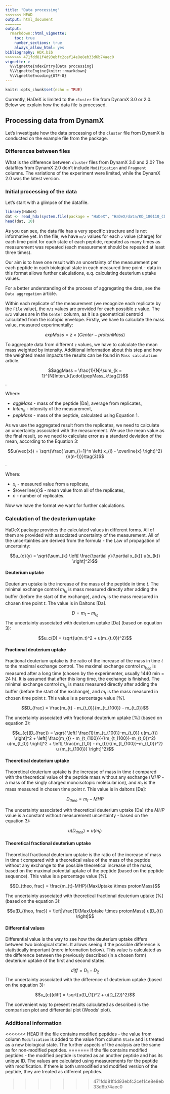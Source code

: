 ```yaml
---
title: "Data processing"
<<<<<<< HEAD
output: html_document
=======
output: 
  rmarkdown::html_vignette:
    toc: true
    number_sections: true
    always_allow_html: yes
bibliography: HDX.bib
>>>>>>> 471fdd81f4d93ebfc2cef14e8e8eb33d6b74aec0
vignette: >
  %\VignetteIndexEntry{Data processing}
  %\VignetteEngine{knitr::rmarkdown}
  %\VignetteEncoding{UTF-8}
---
```


```r
knitr::opts_chunk$set(echo = TRUE)
```

<!-- Currently, HaDeX is limited to the `cluster` file from DynamX 3.0 or 2.0 and `tables` file from HDeXaminer. Each data file type needs a different way of processing, as explained below. -->

Currently, HaDeX is limited to the `cluster` file from DynamX 3.0 or 2.0. Below we explain how the data file is processed. 

## Processing data from DynamX

Let's investigate how the data processing of the `cluster` file from DynamX is conducted on the example file from the package.

### Differences between files

What is the difference between `cluster` files from DynamX 3.0 and 2.0?
The datafiles from DynamX 2.0 don't include `Modification` and  `Fragment` columns. The variations of the experiment were limited, while the DynamX 2.0 was the latest version. 

### Initial processing of the data 

Let's start with a glimpse of the datafile. 

```r
library(HaDeX)
dat <- read_hdx(system.file(package = "HaDeX", "HaDeX/data/KD_180110_CD160_HVEM.csv"))
head(dat, 10)
```

As you can see, the data file has a very specific structure and is not informative yet. In the file, we have `m/z` values for each `z` value (charge) for each time point for each state of each peptide, repeated as many times as measurement was repeated (each measurement should be repeated at least three times). 

<!-- The process of measurement and the basics of HDX experiment is described in `Basics of the HDX-MS` article. -->

Our aim is to have one result with an uncertainty of the measurement per each peptide in each biological state in each measured time point - data in this format allows further calculations, e.q. calculating deuterium uptake values.

For a better understanding of the process of aggregating the data, see the `Data aggregation` article.

Within each replicate of the measurement (we recognize each replicate by the `File` value), the `m/z` values are provided for each possible `z` value. The `m/z` values are in the `Center` column, as it is a geometrical centroid calculated from the isotopic envelope. Firstly, we have to calculate the mass value, measured experimentally:

$$expMass = z \times (Center-protonMass)\tag{1}$$
<!-- The value is reduced by ... because ... -->

To aggregate data from different `z` values, we have to calculate the mean mass weighted by intensity. Additional information about this step and how the weighted mean impacts the results can be found in `Mass calculation` article. 

$$aggMass = \frac{1}{N}\sum_{k = 1}^{N}Inten_k{\cdot}pepMass_k\tag{2}$$.

Where:

* $aggMass$ - mass of the peptide [Da], average from replicates,
* $Inten_k$ - intensity of the measurement,
* $pepMass$ - mass of the peptide, calculated using Equation 1.

As we use the aggregated result from the replicates, we need to calculate an uncertainty associated with the measurement. We use the mean value as the final result, so we need to calculate error as a standard deviation of the mean, according to the Equation 3:

$$u(\vec{x}) = \sqrt{\frac{ \sum_{i=1}^n \left( x_{i} - \overline{x} \right)^2}{n(n-1)}}\tag{3}$$.

Where:

* $x_{i}$ - measured value from a replicate,
* $\overline{x}$ - mean value from all of the replicates,
* $n$ - number of replicates.

Now we have the format we want for further calculations.

### Calculation of the deuterium uptake

HaDeX package provides the calculated values in different forms. All of them are provided with associated uncertainty of the measurement. All of the uncertainties are derived from the formula - the Law of propagation of uncertainty:

$$u_{c}(y) = \sqrt{\sum_{k} \left[ \frac{\partial y}{\partial x_{k}} u(x_{k}) \right]^2}$$

#### Deuterium uptake

Deuterium uptake is the increase of the mass of the peptide in time $t$. The minimal exchange control $m_{t_0}$ is mass measured directly after adding the buffer (before the start of the exchange), and $m_t$ is the mass measured in chosen time point $t$. The value is in Daltons [Da].

$$D = m_{t} - m_{t_0}$$
The uncertainty associated with deuterium uptake [Da] (based on equation 3):

$$u_c(D) = \sqrt{u(m_t)^2 + u(m_{t_0})^2}$$

#### Fractional deuterium uptake

Fractional deuterium uptake is the ratio of the increase of the mass in time $t$ to the maximal exchange control. The maximal exchange control $m_{t_{100}}$ is measured after a long time (chosen by the experimenter, usually 1440 min = 24 h). It is assumed that after this long time, the exchange is finished. The minimal exchange control $m_{t_0}$ is mass measured directly after adding the buffer (before the start of the exchange), and $m_t$ is the mass measured in chosen time point $t$. This value is a percentage value [%]. 

$$D_{frac} = \frac{m_{t} - m_{t_0}}{m_{t_{100}} - m_{t_0}}$$

The uncertainty associated with fractional deuterium uptake [%] (based on equation 3):

$$u_{c}(D_{frac}) = \sqrt{ \left[ 
\frac{1}{m_{t_{100}}-m_{t_0}} u(m_{t}) \right]^2 + 
\left[ \frac{m_{t} - m_{t_{100}}}{(m_{t_{100}}-m_{t_0})^2} u(m_{t_0}) \right]^2 + 
\left[ \frac{m_{t_0} - m_{t}}{(m_{t_{100}}-m_{t_0})^2} u (m_{t_{100}}) \right]^2}$$

#### Theoretical deuterium uptake

Theoretical deuterium uptake is the increase of mass in time $t$ compared with the theoretical value of the peptide mass without any exchange ($MHP$ - a mass of the singly charged monoisotopic molecular ion), and $m_t$ is the mass measured in chosen time point $t$. This value is in daltons [Da]:

$$D_{theo} = m_{t} - MHP$$

The uncertainty associated with theoretical deuterium uptake [Da] (the $MHP$ value is a constant without measurement uncertainty - based on the equation 3):

$$u(D_{theo}) = u(m_t)$$

#### Theoretical fractional deuterium uptake

Theoretical fractional deuterium uptake is the ratio of the increase of mass in time $t$ compared with a theoretical value of the mass of the peptide without any exchange to the possible theoretical increase of the mass, based on the maximal potential uptake of the peptide (based on the peptide sequence). This value is a percentage value [%].

$$D_{theo, frac} = \frac{m_{t}-MHP}{MaxUptake \times protonMass}$$

The uncertainty associated with theoretical fractional deuterium uptake [%] (based on the equation 3):

$$u(D_{theo, frac}) = \left|\frac{1}{MaxUptake \times protonMass} u(D_{t}) \right|$$

#### Differential values

Differential value is the way to see how the deuterium uptake differs between two biological states. It allows seeing if the possible difference is statistically important (more information below). This value is calculated as the difference between the previously described (in a chosen form) deuterium uptake of the first and second states. 

$$diff = D_{1} - D_{2}$$
The uncertainty associated with the difference of deuterium uptake (based on the equation 3):

$$u_{c}(diff) = \sqrt{u(D_{1})^2 + u(D_{2})^2}$$

The convenient way to present results calculated as described is the comparison plot and differential plot (Woods' plot).

### Additional information 

<<<<<<< HEAD
If the file contains modified peptides - the value from column `Modification` is added to the value from column `State` and is treated as a new biological state. The further aspects of the analysis are the same as for non-modified peptides.
=======
If the file contains modified peptides - the modified peptide is treated as an another peptide and has its unique ID. The values are calculated using measurements for the peptide with modification.
If there is both unmodified and modified version of the peptide, they are treated as different peptides.

>>>>>>> 471fdd81f4d93ebfc2cef14e8e8eb33d6b74aec0

<!-- ## Processing data from HDeXaminer -->
<!-- TO BE WRITTEN -->